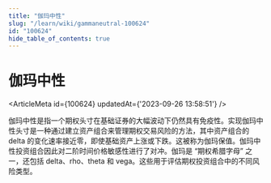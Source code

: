 ```yaml
---
title: "伽玛中性"
slug: "/learn/wiki/gammaneutral-100624"
id: "100624"
hide_table_of_contents: true
---
```



# 伽玛中性

<ArticleMeta id={100624} updatedAt={'2023-09-26 13:58:51'} />
<div className='border-solid border-b border-t-0 my-4 border-[var(--ifm-color-gray-300)]' />

伽玛中性是指一个期权头寸在基础证券的大幅波动下仍然具有免疫性。实现伽玛中性头寸是一种通过建立资产组合来管理期权交易风险的方法，其中资产组合的 delta 的变化速率接近零，即使基础资产上涨或下跌。这被称为伽玛保值。伽玛中性投资组合因此对二阶时间价格敏感性进行了对冲。伽玛是 “期权希腊字母” 之一，还包括 delta、rho、theta 和 vega。这些用于评估期权投资组合中的不同风险类型。
